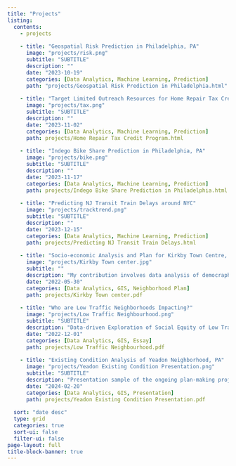 ```yaml
---
title: "Projects"
listing:
  contents: 
    - projects
    
    - title: "Geospatial Risk Prediction in Philadelphia, PA"
      image: "projects/risk.png"
      subtitle: "SUBTITLE"
      description: ""
      date: "2023-10-19"
      categories: [Data Analytics, Machine Learning, Prediction]
      path: "projects/Geospatial Risk Prediction in Philadelphia.html"
      
    - title: "Target Limited Outreach Resources for Home Repair Tax Credit Program in Philadelphia, PA"
      image: "projects/tax.png"
      subtitle: "SUBTITLE"
      description: ""
      date: "2023-11-02"
      categories: [Data Analytics, Machine Learning, Prediction]
      path: projects/Home Repair Tax Credit Program.html
      
    - title: "Indego Bike Share Prediction in Philadelphia, PA"
      image: "projects/bike.png"
      subtitle: "SUBTITLE"
      description: ""
      date: "2023-11-17"
      categories: [Data Analytics, Machine Learning, Prediction]
      path: projects/Indego Bike Share Prediction in Philadelphia.html
      
    - title: "Predicting NJ Transit Train Delays around NYC"
      image: "projects/tracktrend.png"
      subtitle: "SUBTITLE"
      description: ""
      date: "2023-12-15"
      categories: [Data Analytics, Machine Learning, Prediction]
      path: projects/Predicting NJ Transit Train Delays.html
      
    - title: "Socio-economic Analysis and Plan for Kirkby Town Centre, UK"
      image: "projects/Kirkby Town center.jpg"
      subtitle: ""
      description: "My contribution involves data analysis of democraphics, land use, retail and accessibility conditions; strategies of night-time economy and co-housing"
      date: "2022-05-30"
      categories: [Data Analytics, GIS, Neighborhood Plan]
      path: projects/Kirkby Town center.pdf
      
    - title: "Who are Low Traffic Neighborhoods Impacting?"
      image: "projects/Low Traffic Neighbourhood.png"
      subtitle: "SUBTITLE"
      description: "Data-driven Exploration of Social Equity of Low Traffic Neighborhoods in London, UK"
      date: "2022-12-01"
      categories: [Data Analytics, GIS, Essay]
      path: projects/Low Traffic Neighbourhood.pdf
      
    - title: "Existing Condition Analysis of Yeadon Neighborhood, PA"
      image: "projects/Yeadon Existing Condition Presentation.png"
      subtitle: "SUBTITLE"
      description: "Presentation sample of the ongoing plan-making project for Yeadon. <br> My contribution involves transport & commuting analysis; map & visualization making."
      date: "2024-02-20"
      categories: [Data Analytics, GIS, Presentation]
      path: projects/Yeadon Existing Condition Presentation.pdf
      
  sort: "date desc"
  type: grid
  categories: true
  sort-ui: false
  filter-ui: false
page-layout: full
title-block-banner: true
---
```

